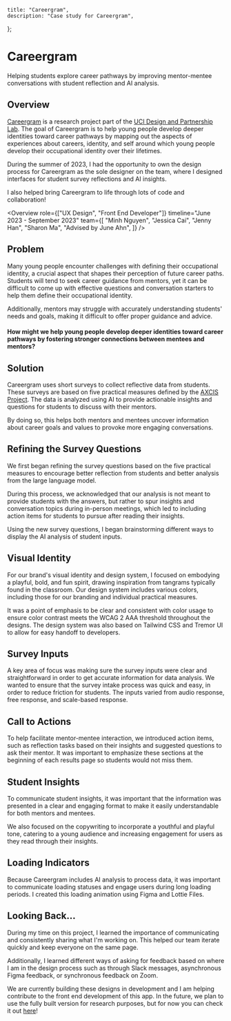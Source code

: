 
	title: "Careergram",
	description: "Case study for Careergram",
};

# Careergram

Helping students explore career pathways by improving mentor-mentee conversations with student reflection and AI analysis.

<WideImage src="/images/careergram/cover.svg" alt="Careergram cover image" />

## Overview

[Careergram](https://careergram.edsight.io/) is a research project part of the [UCI Design and Partnership Lab](https://www.daplab.education.uci.edu/). The goal of Careergram is to help young people develop deeper identities toward career pathways by mapping out the aspects of experiences about careers, identity, and self around which young people develop their occupational identity over their lifetimes.

During the summer of 2023, I had the opportunity to own the design process for Careergram as the sole designer on the team, where I designed interfaces for student survey reflections and AI insights.

I also helped bring Careergram to life through lots of code and collaboration!

<Overview
	role={["UX Design", "Front End Developer"]}
	timeline="June 2023 - September 2023"
	team={[
		"Minh Nguyen",
		"Jessica Cai",
		"Jenny Han",
		"Sharon Ma",
		"Advised by June Ahn",
	]}
/>

## Problem

Many young people encounter challenges with defining their occupational identity, a crucial aspect that shapes their perception of future career paths. Students will tend to seek career guidance from mentors, yet it can be difficult to come up with effective questions and conversation starters to help them define their occupational identity.

Additionally, mentors may struggle with accurately understanding students' needs and goals, making it difficult to offer proper guidance and advice.

#### How might we help young people develop deeper identities toward career pathways by fostering stronger connections between mentees and mentors?

## Solution

Careergram uses short surveys to collect reflective data from students. These surveys are based on five practical measures defined by the [AXCIS Project](https://sites.uci.edu/axcis/). The data is analyzed using AI to provide actionable insights and questions for students to discuss with their mentors.

By doing so, this helps both mentors and mentees uncover information about career goals and values to provoke more engaging conversations.

## Refining the Survey Questions

We first began refining the survey questions based on the five practical measures to encourage better reflection from students and better analysis from the large language model.

<WideImage src="/images/careergram/ideation.svg" alt="ideation notes" />

During this process, we acknowledged that our analysis is not meant to provide students with the answers, but rather to spur insights and conversation topics during in-person meetings, which led to including action items for students to pursue after reading their insights.

Using the new survey questions, I began brainstorming different ways to display the AI analysis of student inputs.

<WideImage src="/images/careergram/lofi.svg" alt="lofi wireframes" />

## Visual Identity

For our brand's visual identity and design system, I focused on embodying a playful, bold, and fun spirit, drawing inspiration from tangrams typically found in the classroom. Our design system includes various colors, including those for our branding and individual practical measures.

It was a point of emphasis to be clear and consistent with color usage to ensure color contrast meets the WCAG 2 AAA threshold throughout the designs. The design system was also based on Tailwind CSS and Tremor UI to allow for easy handoff to developers.

<WideImage src="/images/careergram/colors.svg" alt="color palette" />

## Survey Inputs

A key area of focus was making sure the survey inputs were clear and straightforward in order to get accurate information for data analysis. We wanted to ensure that the survey intake process was quick and easy, in order to reduce friction for students. The inputs varied from audio response, free response, and scale-based response.

<WideImage
	src="/images/careergram/survey-inputs.svg"
	alt="survey input screen"
/>

## Call to Actions

To help facilitate mentor-mentee interaction, we introduced action items, such as reflection tasks based on their insights and suggested questions to ask their mentor. It was important to emphasize these sections at the beginning of each results page so students would not miss them.

<WideImage src="/images/careergram/cta.svg" alt="call to action section" />

## Student Insights

To communicate student insights, it was important that the information was presented in a clear and engaging format to make it easily understandable for both mentors and mentees.

We also focused on the copywriting to incorporate a youthful and playful tone, catering to a young audience and increasing engagement for users as they read through their insights.

<WideImage src="/images/careergram/insights.svg" alt="student insights" />

## Loading Indicators

Because Careergram includes AI analysis to process data, it was important to communicate loading statuses and engage users during long loading periods. I created this loading animation using Figma and Lottie Files.

<div className="my-12 -mx-4 sm:-mx-8 md:-mx-16 lg:-mx-32 xl:-mx-40">
	<LottieAnimation
		src="/images/careergram/loading.json"
		className="w-full h-72 p-16 bg-[#F7F4FF] mt-12 rounded-md"
	/>
</div>

## Looking Back...

During my time on this project, I learned the importance of communicating and consistently sharing what I'm working on. This helped our team iterate quickly and keep everyone on the same page.

Additionally, I learned different ways of asking for feedback based on where I am in the design process such as through Slack messages, asynchronous Figma feedback, or synchronous feedback on Zoom.

We are currently building these designs in development and I am helping contribute to the front end development of this app. In the future, we plan to use the fully built version for research purposes, but for now you can check it out [here](https://careergram.edsight.io/)!

